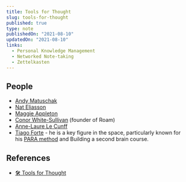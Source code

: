 ```yaml
---
title: Tools for Thought
slug: tools-for-thought
published: true
type: note
publishedOn: "2021-08-10"
updatedOn: "2021-08-10"
links:
  - Personal Knowledge Management
  - Networked Note-taking
  - Zettelkasten
---
```


## People

-   [Andy Matuschak](https://andymatuschak.org/)
-   [Nat Eliasson](https://www.nateliason.com/)
-   [Maggie Appleton](https://maggieappleton.com/)
-   [Conor White-Sullivan](https://twitter.com/conaw) (founder of Roam)
-   [Anne-Laure Le Cunff](https://twitter.com/anthilemoon?lang=en)
-   [Tiago Forte](https://fortelabs.co/) - he is a key figure in the space, particularly known for his [PARA method](https://fortelabs.co/blog/para/) and Building a second brain course.


## References

-   [🛠️ Tools for Thought](https://nesslabs.com/topic/tools)
